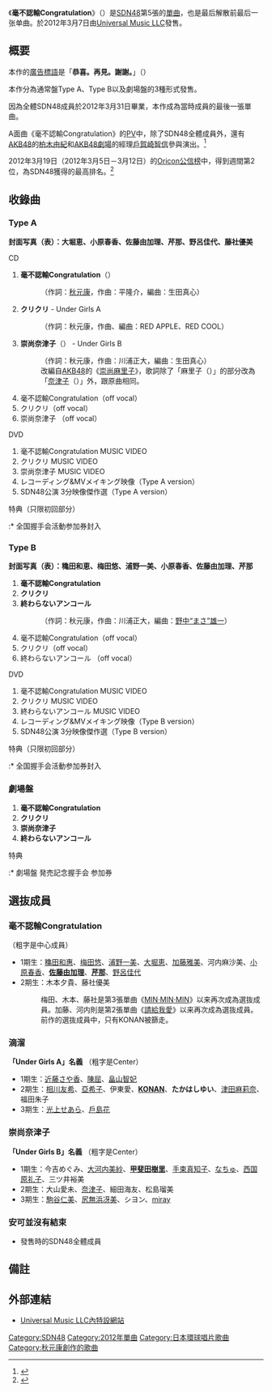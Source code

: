 {{Infobox Single 
| Name           = 毫不認輸Congratulation<br/><small>負け惜しみコングラチュレーション</small>
| Artist         = [[SDN48|SDN48]]
| A-side         = 
| B-side         = クリクリ<br/>上からナツコ（Type A、劇場盤）<br/>終わらないアンコール（Type B、劇場盤）
| Released       = 2012年3月7日
| Format         = [[單曲|單曲]]
| Recorded       = 2012年<br/>{{JPN}}  
| Genre          = [[J-POP|J-POP]]
| Length         = 
| Label          = [[Universal_Music_LLC|Universal Music LLC]]
| Writer         = [[秋元康|秋元康]]（作詞）<br/>平隆介（作曲 #1）<br/>RED APPLE・RED COOL（作曲 #2）<br/>川浦正大（作曲 #3）
| Producer       = 秋元康
| Chart position = *週間第2位<small>（[[Oricon公信榜|Oricon]]）</small>
| Certification = *金（唱片，[[日本唱片協會|日本唱片協會]]）
| Last single    = [[在麻布十番勸說_duet_with_Monta_Mino|在麻布十番勸說 duet with Monta Mino]]<br/>（2011年）
| This single    = '''毫不認輸Congratulation'''<br/>（2012年）
| Next single    = -
| Misc           = 
}}
《'''毫不認輸Congratulation'''》（{{lang-ja|'''負け惜しみコングラチュレーション'''}}）是[[SDN48|SDN48]]第5張的[[單曲|單曲]]，也是最后解散前最后一张单曲。於2012年3月7日由[[Universal_Music_LLC|Universal Music LLC]]發售。

== 概要 ==
本作的[[廣告標語|廣告標語]]是「'''恭喜。再見。謝謝。'''」（{{lang|ja|おめでとう。さようなら。ありがとう。}}）

本作分為通常盤Type A、Type B以及劇場盤的3種形式發售。

因為全體SDN48成員於2012年3月31日畢業，本作成為當時成員的最後一張單曲。

A面曲《毫不認輸Congratulation》的[[PV|PV]]中，除了SDN48全體成員外，還有[[AKB48|AKB48]]的[[柏木由紀|柏木由紀]]和[[AKB48劇場|AKB48劇場]]的經理[[戶賀崎智信|戶賀崎智信]]參與演出。<ref>{{ja icon}}{{cite web|url=http://www.oricon.co.jp/news/confidence/2006813/full/ |title=SDN48ラスト曲MVにAKB柏木が出演　芹那の10年後は大女優!?  |work=[[Oricon|Oricon]] |date=2012-02-10 |accessdate=2012-03-29}}</ref>

2012年3月19日（2012年3月5日－3月12日）的[[Oricon公信榜|Oricon公信榜]]中，得到週間第2位，為SDN48獲得的最高排名。<ref>{{ja icon}}{{cite web|url=http://www.oricon.co.jp/news/rankmusic/2008292/full/?from_todaysnews |title=【オリコン】SDN48、ラスト曲で自己最高2位　初週売上も過去最高   |work=[[Oricon|Oricon]] |date=2012-03-13 |accessdate=2012-04-04}}</ref>

== 收錄曲 ==
=== Type A ===
'''封面写真（表）：大堀恵、小原春香、佐藤由加理、芹那、野呂佳代、藤社優美'''<br/>
<!--'''封面写真（裏）：'''-->
; CD
# '''毫不認輸Congratulation'''（{{lang|ja|負け惜しみコングラチュレーション }}）
#: （作詞：[[秋元康|秋元康]]，作曲：平隆介，編曲：生田真心）
# '''クリクリ''' - Under Girls A
#: （作詞：秋元康，作曲、編曲：RED APPLE、RED COOL）
# '''崇尚奈津子'''（{{lang|ja|上からナツコ }}） - Under Girls B
#: （作詞：秋元康，作曲：川浦正大，編曲：生田真心）
#: 改編自[[AKB48|AKB48]]的《[[崇尚麻里子|崇尚麻里子]]》，歌詞除了「麻里子（{{lang|ja|マリコ }}）」的部分改為「[[奈津子|奈津子]]（{{lang|ja|ナツコ }}）」外，跟原曲相同。
# 毫不認輸Congratulation（off vocal）
# クリクリ（off vocal）
# 崇尚奈津子 （off vocal）
; DVD
# 毫不認輸Congratulation MUSIC VIDEO
# クリクリ MUSIC VIDEO
# 崇尚奈津子 MUSIC VIDEO
# レコーディング&MVメイキング映像（Type A version）
# SDN48公演 3分映像傑作選（Type A version）
; 特典（只限初回部分）
:* 全国握手会活動参加券封入

=== Type B ===
'''封面写真（表）：穐田和恵、梅田悠、浦野一美、小原春香、佐藤由加理、芹那'''<br/>
<!--'''封面写真（裏）：'''-->
# '''毫不認輸Congratulation'''
# '''クリクリ'''
# '''終わらないアンコール'''
#: （作詞：秋元康，作曲：川浦正大，編曲：[[野中“まさ”雄一|野中“まさ”雄一]]）
# 毫不認輸Congratulation（off vocal）
# クリクリ（off vocal）
# 終わらないアンコール （off vocal）
; DVD
# 毫不認輸Congratulation MUSIC VIDEO
# クリクリ MUSIC VIDEO
# 終わらないアンコール MUSIC VIDEO
# レコーディング&MVメイキング映像（Type B version）
# SDN48公演 3分映像傑作選（Type B version）
; 特典（只限初回部分）
:* 全国握手会活動参加券封入

=== 劇場盤 ===
# '''毫不認輸Congratulation'''
# '''クリクリ'''
# '''崇尚奈津子'''
# '''終わらないアンコール'''
; 特典
:* 劇場盤 発売記念握手会 参加券

== 選抜成員 ==
=== 毫不認輸Congratulation ===
（粗字是中心成員）
* 1期生：[[穐田和惠|穐田和惠]]、[[梅田悠|梅田悠]]、[[浦野一美|浦野一美]]、[[大堀恵|大堀恵]]、[[加藤雅美|加藤雅美]]、河内麻沙美、[[小原春香|小原春香]]、'''[[佐藤由加理|佐藤由加理]]'''、'''[[芹那|芹那]]'''、[[野呂佳代|野呂佳代]]
* 2期生：木本夕貴、藤社優美
*: 梅田、木本、藤社是第3張單曲《[[MIN·MIN·MIN|MIN·MIN·MIN]]》以来再次成為選抜成員。加藤、河内則是第2張單曲《[[請給我愛|請給我愛]]》以来再次成為選抜成員。前作的選抜成員中，只有KONAN被篩走。

=== 滴溜 ===
'''「Under Girls A」名義''' （粗字是Center）
* 1期生：[[近藤さや香|近藤さや香]]、[[陳屈|陳屈]]、[[畠山智妃|畠山智妃]]
* 2期生：[[相川友希|相川友希]]、[[亞希子|亞希子]]、伊東愛、'''[[KONAN|KONAN]]'''、'''たかはしゆい'''、[[津田麻莉奈|津田麻莉奈]]、福田朱子
* 3期生：[[光上せあら|光上せあら]]、[[戶島花|戶島花]]

=== 崇尚奈津子 ===
'''「Under Girls B」名義''' （粗字是Center）
* 1期生：今吉めぐみ、[[大河内美紗|大河内美紗]]、'''[[甲斐田樹里|甲斐田樹里]]'''、[[手束真知子|手束真知子]]、[[なちゅ|なちゅ]]、[[西国原礼子|西国原礼子]]、三ツ井裕美
* 2期生：大山愛未、[[奈津子|奈津子]]、細田海友、松島瑠美
* 3期生：[[駒谷仁美|駒谷仁美]]、[[尻無浜冴美|尻無浜冴美]]、シヨン、[[miray|miray]]

=== 安可並沒有結束 ===
* 發售時的SDN48全體成員

== 備註 ==
{{Reflist}}

== 外部連結 ==
* [http://www.universal-music.co.jp/sdn48/disco/index5.html Universal Music LLC內特設網站] {{Wayback|url=http://www.universal-music.co.jp/sdn48/disco/index5.html |date=20120603093332 }}

{{SDN48}}
{{DEFAULTSORT:Make o shimikon ku rachi yu reishiyon}}

[[Category:SDN48|Category:SDN48]]
[[Category:2012年單曲|Category:2012年單曲]]
[[Category:日本環球唱片歌曲|Category:日本環球唱片歌曲]]
[[Category:秋元康創作的歌曲|Category:秋元康創作的歌曲]]